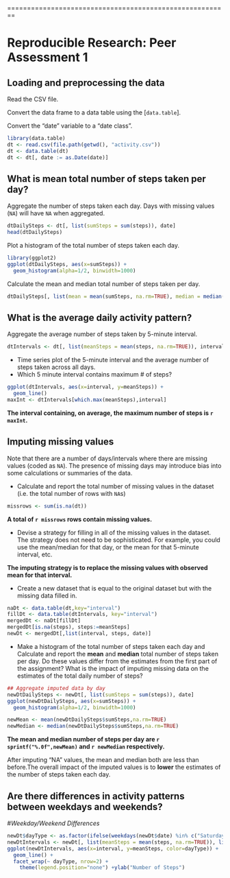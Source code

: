 ========================================================

# Reproducible Research: Peer Assessment 1

## Loading and preprocessing the data
Read the CSV file. 

Convert the data frame to a data table using the [`data.table`]. 

Convert the "date" variable to a "date class".

```r
library(data.table)
dt <- read.csv(file.path(getwd(), "activity.csv"))
dt <- data.table(dt)
dt <- dt[, date := as.Date(date)]
```
## What is mean total number of steps taken per day?

Aggregate the number of steps taken each day.
Days with missing values (`NA`) will have `NA` when aggregated.

```r
dtDailySteps <- dt[, list(sumSteps = sum(steps)), date]
head(dtDailySteps)
```
Plot a histogram of the total number of steps taken each day.

```r
library(ggplot2)
ggplot(dtDailySteps, aes(x=sumSteps)) +
  geom_histogram(alpha=1/2, binwidth=1000)
```

Calculate the mean and median total number of steps taken per day.

```r
dtDailySteps[, list(mean = mean(sumSteps, na.rm=TRUE), median = median(sumSteps, na.rm=TRUE))]
```

## What is the average daily activity pattern?
Aggregate the average number of steps taken by 5-minute interval.

```r
dtIntervals <- dt[, list(meanSteps = mean(steps, na.rm=TRUE)), interval]
```
- Time series plot of the 5-minute interval and the average number of steps taken across all days.
- Which 5 minute interval contains maximum # of steps?

```r
ggplot(dtIntervals, aes(x=interval, y=meanSteps)) +
  geom_line()
maxInt <- dtIntervals[which.max(meanSteps),interval]
```

**The interval containing, on average, the maximum number of steps is `r maxInt`.**

## Imputing missing values

Note that there are a number of days/intervals where there are missing values (coded as `NA`). The presence of missing days may introduce bias into some calculations or summaries of the data.
 
- Calculate and report the total number of missing values in the dataset (i.e. the total number of rows with `NA`s)

```r
missrows <- sum(is.na(dt))
```
**A total of `r missrows` rows contain missing values.**

- Devise a strategy for filling in all of the missing values in the dataset. The strategy does not need to be sophisticated. For example, you could use the mean/median for that day, or the mean for that 5-minute interval, etc.

**The imputing strategy is to replace the missing values with observed mean for that interval. **

- Create a new dataset that is equal to the original dataset but with the missing data filled in.

```r
naDt <- data.table(dt,key="interval")
fillDt <- data.table(dtIntervals, key="interval")
mergedDt <- naDt[fillDt]
mergedDt[is.na(steps), steps:=meanSteps]
newDt <- mergedDt[,list(interval, steps, date)]
```

 
- Make a histogram of the total number of steps taken each day and Calculate and report the **mean** and **median** total number of steps taken per day. Do these values differ from the estimates from the first part of the assignment? What is the impact of imputing missing data on the estimates of the total daily number of steps?

```r
## Aggregate imputed data by day
newDtDailySteps <- newDt[, list(sumSteps = sum(steps)), date]
ggplot(newDtDailySteps, aes(x=sumSteps)) +
  geom_histogram(alpha=1/2, binwidth=1000)

newMean <- mean(newDtDailySteps$sumSteps,na.rm=TRUE)
newMedian <- median(newDtDailySteps$sumSteps,na.rm=TRUE)
```

**The mean and median number of steps per day are `r sprintf("%.0f",newMean)` and `r newMedian` respectively.**

After imputing "NA" values, the mean and median both are less than before.The overall impact of the imputed values is to **lower** the estimates of the number of steps taken each day.

## Are there differences in activity patterns between weekdays and weekends?
#*Weekday/Weekend Differences*
```r
newDt$dayType <- as.factor(ifelse(weekdays(newDt$date) %in% c("Saturday","Sunday"), "Weekend", "Weekday"))
newDtIntervals <- newDt[, list(meanSteps = mean(steps, na.rm=TRUE)), list(dayType, interval)]
ggplot(newDtIntervals, aes(x=interval, y=meanSteps, color=dayType)) +
  geom_line() +
  facet_wrap(~ dayType, nrow=2) +
	theme(legend.position="none") +ylab("Number of Steps")
```